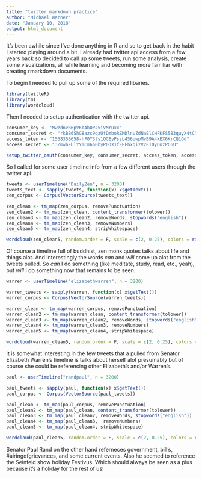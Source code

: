 ---
title: "twitter markdown practice"
author: "Michael Warner"
date: "January 10, 2018"
output: html_document
---

It's been awhile since I've done anything in R and so to get back in the habit I started playing around a bit.  I already had twitter api access from a few years back so decided to call up some tweets, run some analysis, create some visualizations, all while learning and becoming more familiar with creating rmarkdown documents.

To begin I needed to pull up some of the required libaries.

```{r}
library(twitteR)
library(tm)
library(wordcloud)
```

Then I needed to setup authentication with the twitter api.

```{r, echo = FALSE}
consumer_key <- "MwzdnvR6pV6bAbOPJ5iVMrUxx"
consumer_secret <- "rkBB6ShG8azc9qzUtDmboRZMDlnuZdNaElCHFKFS583quyX4tC"
access_token <- "1568356658-hF0Y3ts1OGEyPssL456qwpMvB9A4kEX6KrCQ1Od"
access_secret <- "3ZmwbFUlYYmCm6b0byP0OX1fEEFhxqi2V2EIOyOnzPC6U"
```


```{r}
setup_twitter_oauth(consumer_key, consumer_secret, access_token, access_secret)
```

So I called for some user timeline info from a few different users through the twitter api.

```{r}
tweets <- userTimeline("DailyZen", n = 3200)
tweets_text <- sapply(tweets, function(x) x$getText())
zen_corpus <- Corpus(VectorSource(tweets_text))
```

```{r}
zen_clean <- tm_map(zen_corpus, removePunctuation)
zen_clean2 <- tm_map(zen_clean, content_transformer(tolower))
zen_clean3 <- tm_map(zen_clean2, removeWords, stopwords("english"))
zen_clean4 <- tm_map(zen_clean3, removeNumbers)
zen_clean5 <- tm_map(zen_clean4, stripWhitespace)
```

```{r}
wordcloud(zen_clean5, random.order = F, scale = c(2, 0.25), colors = rainbow(50))
```
Of course a timeline full of buddhist, zen monk quotes talks about life and things alot.  And interestingly the words *can* and *will* come up alot from the tweets pulled.  So *can* I do something (like meditate, study, read, etc., yeah), but *will* I do something now that remains to be seen.
```{r}
warren <- userTimeline("elizabethwarren", n = 3200)
```

```{r echo = FALSE}
warren_tweets <- sapply(warren, function(x) x$getText())
warren_corpus <- Corpus(VectorSource(warren_tweets))
```

```{r echo = FALSE}
warren_clean <- tm_map(warren_corpus, removePunctuation)
warren_clean2 <- tm_map(warren_clean, content_transformer(tolower))
warren_clean3 <- tm_map(warren_clean2, removeWords, stopwords("english"))
warren_clean4 <- tm_map(warren_clean3, removeNumbers)
warren_clean5 <- tm_map(warren_clean4, stripWhitespace)
```

```{r echo = FALSE}
wordcloud(warren_clean5, random.order = F, scale = c(2, 0.25), colors = rainbow(50))
```
It is somewhat interesting in the few tweets that a pulled from Senator Elizabeth Warren's timeline is talks about herself alot presumably but of course she could be referencing other Elizabeth's and/or Warren's.
```{r}
paul <- userTimeline("randpaul", n = 3200)
```

```{r echo = FALSE}
paul_tweets <- sapply(paul, function(x) x$getText())
paul_corpus <- Corpus(VectorSource(paul_tweets))
```

```{r echo = FALSE}
paul_clean <- tm_map(paul_corpus, removePunctuation)
paul_clean2 <- tm_map(paul_clean, content_transformer(tolower))
paul_clean3 <- tm_map(paul_clean2, removeWords, stopwords("english"))
paul_clean4 <- tm_map(paul_clean3,  removeNumbers)
paul_clean5 <- tm_map(paul_clean4, stripWhitespace)
```

```{r echo = FALSE}
wordcloud(paul_clean5, random.order = F, scale = c(2, 0.25), colors = rainbow(50))
```
Senator Paul Rand on the other hand referneces government, bill's, #airingofgrievances, and some current events.  Also he seemed to reference the Seinfeld show holiday Festivus.  Which should always be seen as a plus because it's a holiday for the rest of us!
